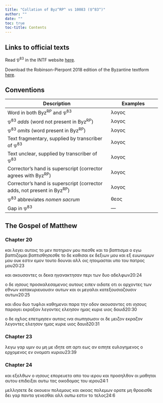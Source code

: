 ```yaml
---
title: "Collation of Byz^RP^ vs 10083 (𝔓^83^)"
author: ""
date: ""
toc: true
toc-title: Contents
---
```


::: {.callout-note appearance="minimal" icon="false" collapse="true"}
# Links to official texts

Read 𝔓^83^ in the INTF website [here](https://ntvmr.uni-muenster.de/manuscript-workspace?docID=10083).

Download the Robinson-Pierpont 2018 edition of the Byzantine textform [here](https://web.archive.org/web/20210413060536/https://byzantinetext.com/wp-content/uploads/2021/03/robinson-pierpont-2018-gnt-edition.pdf).


:::


::: {.callout-note appearance="minimal" icon="false" collapse="true"}
# Conventions

| Description                                                              	| Examples                           	|
|--------------------------------------------------------------------------	|------------------------------------	|
| Word in both Byz^RP^ and 𝔓^83^                                   	| λογος                              	|
| 𝔓^83^ *adds* (word not present in Byz^RP^)                       	| [λογος]{.greek-added}            	|
| 𝔓^83^ *omits* (word present in Byz^RP^)                          	| [λογος]{.greek-omitted}          	|
| Text fragmentary, supplied by transcriber of 𝔓^83^               	| [λογος]{.greek-supplied}         	|
| Text unclear, supplied by transcriber of 𝔓^83^                   	| [λογος]{.unclear}                	|
| Corrector's hand is superscript (corrector agrees with Byz^RP^)          	| [λογος]{.corr}                   	|
| Corrector's hand is superscript (corrector adds, not present in Byz^RP^) 	| [[λογος]{.corr}]{.greek-added} 	|
| 𝔓^83^ abbreviates *nomen sacrum*                                 	| [θεος]{.greek-abbr}            	|
| Gap in 𝔓^83^                                                     	| [―]{.gap}                        	|
:::

## The Gospel of Matthew

### Chapter 20

[και]{.greek-omitted} [λεγει]{.greek-omitted} [αυτοις]{.greek-omitted} [το]{.greek-omitted} [μεν]{.greek-omitted} [ποτηριον]{.greek-omitted} [μου]{.greek-omitted} [πιεσθε]{.greek-omitted} [και]{.greek-omitted} [το]{.greek-omitted} [βαπτισμα]{.greek-omitted} [ο]{.greek-omitted} [εγω]{.greek-omitted} [βαπτιζομαι]{.greek-omitted} [βαπτισθησεσθε]{.greek-omitted} [το]{.greek-omitted} [δε]{.greek-omitted} [καθισαι]{.greek-omitted} [εκ]{.greek-omitted} [δεξιων]{.greek-omitted} [μου]{.greek-omitted} [και]{.greek-omitted} [εξ]{.greek-omitted} [ευωνυμων]{.greek-omitted} [μου]{.greek-omitted} [ουκ]{.greek-omitted} [εστιν]{.greek-supplied} [εμον]{.greek-supplied} [[τουτο]{.greek-supplied}]{.greek-added} [δουνα]{.greek-supplied}[ι]{.unclear} αλλ [οις]{.greek-supplied} [ητοιμασται]{.greek-supplied} [υπο]{.greek-supplied} [του]{.greek-supplied} [πατρος]{.greek-abbr} [μου]{.greek-supplied}[20:23]{.aside}

[και]{.greek-supplied} [ακουσαντες]{.greek-supplied} [οι]{.greek-supplied} [δ]{.greek-supplied}εκα [ηγανακτησαν]{.greek-supplied} [περι]{.greek-supplied} [των]{.greek-supplied} [δυ]{.unclear}[ο]{.greek-supplied} [αδελφων]{.greek-supplied}[20:24]{.aside}

[ο]{.greek-supplied} [δε]{.greek-supplied} [ιησους]{.greek-abbr} [προσκα]{.greek-supplied}λε[σαμενος]{.greek-supplied} [αυτους]{.greek-supplied} [ειπεν]{.greek-supplied} [οι]{.greek-supplied}[δ]{.unclear}α[τε]{.greek-supplied} [οτι]{.greek-supplied} [οι]{.greek-supplied} [αρχοντες]{.greek-supplied} [των]{.greek-supplied} [εθ]{.greek-supplied}[ν]{.unclear}ων [κατακυριευουσιν]{.greek-supplied} [αυτων]{.greek-supplied} [κ]{.greek-supplied}[α]{.unclear}[ι]{.greek-supplied} [οι]{.greek-omitted} [μεγαλοι]{.greek-omitted} [κατεξουσιαζουσιν]{.greek-omitted} [αυτων]{.greek-omitted}[20:25]{.aside}

[και]{.greek-omitted} [ιδου]{.greek-omitted} [δυο]{.greek-omitted} [τ]{.unclear}υ[φλ]{.unclear}[οι]{.greek-supplied} [καθημενοι]{.greek-supplied} [παρα]{.greek-supplied} [την]{.greek-supplied} ο[δον]{.greek-supplied} [ακουσαντες]{.greek-supplied} [οτι]{.greek-supplied} [ιησους]{.greek-abbr} [παραγει]{.greek-supplied} [ε]{.unclear}[κραξαν]{.greek-supplied} [λεγοντες]{.greek-supplied} [ελεησον]{.greek-supplied} [ημας]{.greek-supplied} [κυριε]{.greek-abbr} [υιος]{.greek-abbr} [δαυιδ]{.greek-abbr}[20:30]{.aside}

[ο]{.greek-supplied} [δε]{.greek-supplied} [οχλος]{.greek-supplied} [επ]{.greek-supplied}ε[τιμησεν]{.greek-supplied} [αυτοις]{.greek-supplied} [ινα]{.greek-supplied} [σιωπη]{.greek-supplied}[σωσιν]{.greek-supplied} [οι]{.greek-omitted} [δε]{.greek-omitted} [μειζον]{.greek-omitted} [εκραζον]{.greek-omitted} [λεγοντες]{.greek-omitted} [ελεησον]{.greek-omitted} [ημας]{.greek-omitted} [κυριε]{.greek-omitted} [υιος]{.greek-omitted} [δαυιδ]{.greek-omitted}[20:31]{.aside}

### Chapter 23

[λεγω]{.greek-omitted} [γαρ]{.greek-omitted} [υμιν]{.greek-omitted} [ου]{.greek-omitted} [μη]{.greek-omitted} [με]{.greek-omitted} [ιδητε]{.greek-omitted} [απ]{.greek-omitted} [αρτι]{.greek-omitted} [εως]{.greek-omitted} [αν]{.greek-omitted} [ειπητε]{.greek-omitted} [ευλογημεν]{.greek-supplied}[ο]{.unclear}ς ο ερχ[ομ]{.unclear}[ενος]{.greek-supplied} [εν]{.greek-supplied} [ονοματι]{.greek-supplied} [κυριου]{.greek-abbr}[23:39]{.aside}

### Chapter 24

[και]{.greek-supplied} [εξελθων]{.greek-supplied} [ο]{.greek-supplied} [ιησους]{.greek-abbr} [επορευετο]{.greek-omitted} απ[ο]{.unclear} [του]{.greek-supplied} [ιε]{.greek-supplied}[ρου]{.greek-supplied} [και]{.greek-omitted} [προσηλθον]{.greek-omitted} [οι]{.greek-omitted} [μαθηται]{.greek-omitted} [αυτου]{.greek-omitted} [επιδειξαι]{.greek-omitted} [αυτω]{.greek-omitted} [τας]{.greek-omitted} [οικοδομας]{.greek-omitted} [του]{.greek-omitted} [ιερου]{.greek-omitted}[24:1]{.aside}

[μελλ]{.greek-supplied}[η]{.unclear}[σ]{.greek-supplied}ετε δε α[κ]{.unclear}[ουειν]{.greek-supplied} [πο]{.greek-supplied}[λεμους]{.greek-supplied} [και]{.greek-supplied} [α]{.unclear}κοα[ς]{.greek-supplied} [πολεμων]{.greek-supplied} [ορατε]{.greek-supplied} [μ]{.greek-supplied}[η]{.unclear} [θροε]{.unclear}[ισθε]{.greek-supplied} [δει]{.greek-supplied} [γαρ]{.greek-supplied} [παντα]{.greek-omitted} [γενεσθαι]{.greek-omitted} [αλλ]{.greek-omitted} [ουπω]{.greek-omitted} [εστιν]{.greek-omitted} [το]{.greek-omitted} [τελος]{.greek-omitted}[24:6]{.aside}

